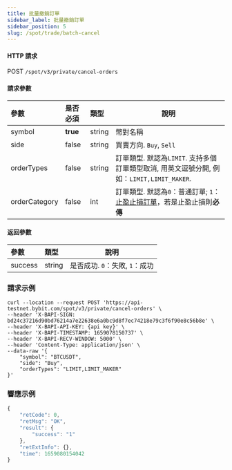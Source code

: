 ```yaml
---
title: 批量撤銷訂單
sidebar_label: 批量撤銷訂單
sidebar_position: 5
slug: /spot/trade/batch-cancel
---
```


#### HTTP 請求
POST <code>/spot/v3/private/cancel-orders</code>

#### 請求參數
| 參數 | 是否必須 | 類型 | 說明 |
|:----- |:-------|:-----|------ |
| symbol | **true** | string | 幣對名稱 |
| side | false | string | 買賣方向. <code>Buy</code>, <code>Sell</code> |
| orderTypes | false | string | 訂單類型. 默認為<code>LIMIT</code>. 支持多個訂單類型取消, 用英文逗號分開, 例如：<code>LIMIT,LIMIT_MAKER</code>. |
| orderCategory | false | int | 訂單類型. 默認為<code>0</code>：普通訂單; <code>1</code>：<a href="https://www.bybit.com/zh-TW/help-center/bybitHC_Article?language=zh_TW&id=000001736">止盈止損訂單</a>，若是止盈止損則<b>必傳</b> |

#### 返回參數
| 參數 | 類型 | 說明 |
|:----- |:-----|----- |
| success | string | 是否成功. <code>0</code>：失敗, <code>1</code>：成功 |

### 請求示例

<Tabs>
<TabItem value="console" label="Console">

```http
curl --location --request POST 'https://api-testnet.bybit.com/spot/v3/private/cancel-orders' \
--header 'X-BAPI-SIGN: bd24c37216d90bd76214a7e22638e6a0bc9d8f7ec74218e79c3f6f90e8c56b8e' \
--header 'X-BAPI-API-KEY: {api key}' \
--header 'X-BAPI-TIMESTAMP: 1659078150737' \
--header 'X-BAPI-RECV-WINDOW: 5000' \
--header 'Content-Type: application/json' \
--data-raw '{
    "symbol": "BTCUSDT",
    "side": "Buy",
    "orderTypes": "LIMIT,LIMIT_MAKER"
}'
```

</TabItem>
</Tabs>

### 響應示例

```javascript
{
    "retCode": 0,
    "retMsg": "OK",
    "result": {
        "success": "1"
    },
    "retExtInfo": {},
    "time": 1659080154042
}
```
